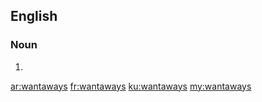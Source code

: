 ==English==

===Noun===
{{head|en|plural}}

# {{plural of|wantaway|lang=en|nocat=1}}

[[ar:wantaways]]
[[fr:wantaways]]
[[ku:wantaways]]
[[my:wantaways]]